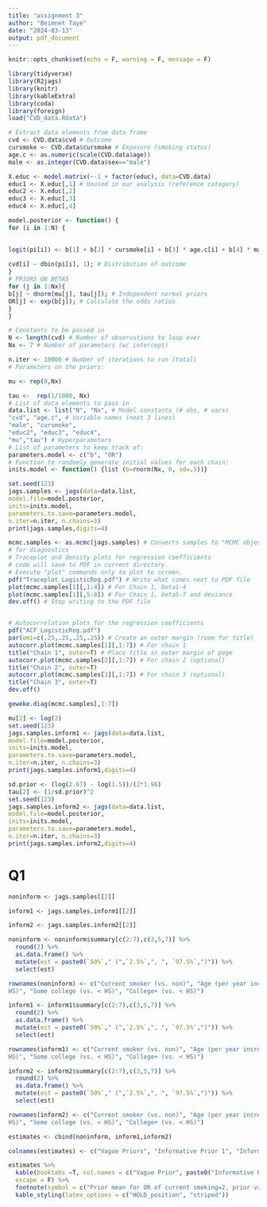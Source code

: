 ```yaml
---
title: "assignment 3"
author: "Beimnet Taye"
date: "2024-03-13"
output: pdf_document
---
```


```r
knitr::opts_chunk$set(echo = F, warning = F, message = F)

```

```r
library(tidyverse)
library(R2jags)
library(knitr)
library(kableExtra)
library(coda)
library(foreign)
load("CVD_data.Rdata")

# Extract data elements from data frame
cvd <- CVD.data$cvd # Outcome
cursmoke <- CVD.data$cursmoke # Exposure (smoking status)
age.c <- as.numeric(scale(CVD.data$age))
male <- as.integer(CVD.data$sex=="male")

X.educ <- model.matrix(~-1 + factor(educ), data=CVD.data)
educ1 <- X.educ[,1] # Unused in our analysis (reference category)
educ2 <- X.educ[,2]
educ3 <- X.educ[,3]
educ4 <- X.educ[,4]
```

```r
model.posterior <- function() {
for (i in 1:N) {

  
logit(pi[i]) <- b[1] + b[2] * cursmoke[i] + b[3] * age.c[i] + b[4] * male[i] + b[5] * educ2[i] + b[6] * educ3[i] + b[7] * educ4[i];
  
cvd[i] ~ dbin(pi[i], 1); # Distribution of outcome
}
# PRIORS ON BETAS
for (j in 1:Nx){
b[j] ~ dnorm(mu[j], tau[j]); # Independent normal priors
OR[j] <- exp(b[j]); # Calculate the odds ratios
}
}
```

```r

# Constants to be passed in
N <- length(cvd) # Number of observations to loop over
Nx <- 7 # Number of parameters (w/ intercept)

n.iter <- 10000 # Number of iterations to run (total)
# Parameters on the priors:

mu <- rep(0,Nx)

tau <-  rep(1/1000, Nx)
# List of data elements to pass in
data.list <- list("N", "Nx", # Model constants (# obs, # vars)
"cvd", "age.c", # Variable names (next 3 lines)
"male", "cursmoke",
"educ2", "educ3", "educ4",
"mu","tau") # Hyperparameters
# List of parameters to keep track of:
parameters.model <- c("b", "OR")
# Function to randomly generate initial values for each chain:
inits.model <- function() {list (b=rnorm(Nx, 0, sd=.5))}

```

```r
set.seed(123)
jags.samples <- jags(data=data.list,
model.file=model.posterior,
inits=inits.model,
parameters.to.save=parameters.model,
n.iter=n.iter, n.chains=3)
print(jags.samples,digits=4)
```

```r
mcmc.samples <- as.mcmc(jags.samples) # Converts samples to "MCMC object"
# for diagnostics
# Traceplot and density plots for regression coefficients
# code will save to PDF in current directory.
# Execute "plot" commands only to plot to screen.
pdf("Traceplot_LogisticReg.pdf") # Write what comes next to PDF file
plot(mcmc.samples[1][,1:4]) # For Chain 1, beta1-4
plot(mcmc.samples[1][,5:8]) # For Chain 1, beta5-7 and deviance
dev.off() # Stop writing to the PDF file


# Autocorrelation plots for the regression coefficients
pdf("ACF_LogisticReg.pdf")
par(omi=c(.25,.25,.25,.25)) # Create an outer margin (room for title)
autocorr.plot(mcmc.samples[1][,1:7]) # For chain 1
title("Chain 1", outer=T) # Place title in outer margin of page
autocorr.plot(mcmc.samples[2][,1:7]) # For chain 2 (optional)
title("Chain 2", outer=T)
autocorr.plot(mcmc.samples[3][,1:7]) # For chain 3 (optional)
title("Chain 3", outer=T)
dev.off()

geweke.diag(mcmc.samples[,1:7])
```

```r
mu[2] <- log(2)
set.seed(123)
jags.samples.inform1 <- jags(data=data.list,
model.file=model.posterior,
inits=inits.model,
parameters.to.save=parameters.model,
n.iter=n.iter, n.chains=3)
print(jags.samples.inform1,digits=4)
```

```r

sd.prior <- (log(2.67) - log(1.5))/(2*1.96) 
tau[2] <- (1/sd.prior)^2
set.seed(123)
jags.samples.inform2 <- jags(data=data.list,
model.file=model.posterior,
inits=inits.model,
parameters.to.save=parameters.model,
n.iter=n.iter, n.chains=3)
print(jags.samples.inform2,digits=4)

```
\newpage
# Q1

```r

noninform <- jags.samples[[2]]

inform1 <- jags.samples.inform1[[2]]

inform2 <- jags.samples.inform2[[2]]

noninform <- noninform$summary[c(2:7),c(3,5,7)] %>% 
  round(2) %>% 
  as.data.frame() %>% 
  mutate(est = paste0(`50%`," (",`2.5%`,", ", `97.5%`,")")) %>% 
  select(est)

rownames(noninform) <- c("Current smoker (vs. non)", "Age (per year increase)", "Male sex (vs. female)", "High school education (vs. <
HS)", "Some college (vs. < HS)", "College+ (vs. < HS)")

inform1 <- inform1$summary[c(2:7),c(3,5,7)] %>% 
  round(2) %>% 
  as.data.frame() %>% 
  mutate(est = paste0(`50%`," (",`2.5%`,", ", `97.5%`,")")) %>% 
  select(est)

rownames(inform1) <- c("Current smoker (vs. non)", "Age (per year increase)", "Male sex (vs. female)", "High school education (vs. <
HS)", "Some college (vs. < HS)", "College+ (vs. < HS)")

inform2 <- inform2$summary[c(2:7),c(3,5,7)] %>% 
  round(2) %>% 
  as.data.frame() %>% 
  mutate(est = paste0(`50%`," (",`2.5%`,", ", `97.5%`,")")) %>% 
  select(est)

rownames(inform2) <- c("Current smoker (vs. non)", "Age (per year increase)", "Male sex (vs. female)", "High school education (vs. <
HS)", "Some college (vs. < HS)", "College+ (vs. < HS)")

estimates <- cbind(noninform, inform1,inform2)

colnames(estimates) <- c("Vague Priors", "Informative Prior 1", "Informative Prior 2")

estimates %>% 
  kable(booktabs =T, col.names = c("Vague Prior", paste0("Informative Prior 1", footnote_marker_symbol(1)), paste0("Informative Prior 2", footnote_marker_symbol(2))),
  escape = F) %>% 
  footnote(symbol = c("Prior mean for OR of current smoking=2, prior variance of log-OR=1000.", "Prior mean for OR of current smoking=2, prior variance of log-OR= 0.02.")) %>% 
  kable_styling(latex_options = c("HOLD_position", "striped"))
  
```

